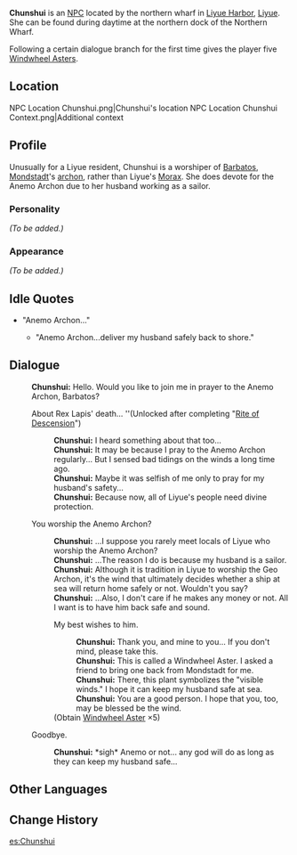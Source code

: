 {{Meta
<!-- REMOVE THIS TEMPLATE AFTER ADDING MISSING INFO -->
|missing_NPC_profile  = yes
}}
{{Character Infobox
|type             = NPC
|image            = NPC Chunshui.png
|region           = Liyue
|dialoguereward   = {{Card|Windwheel Aster|5}}
}}
'''Chunshui''' {{Lang|zh=春水|zh_rm=Chūnshuǐ}} is an [[NPC]] located by the northern wharf in [[Liyue Harbor]], [[Liyue]]. She can be found during daytime at the northern dock of the Northern Wharf.

Following a certain dialogue branch for the first time gives the player five [[Windwheel Aster]]s.

==Location==
<gallery hideaddbutton="true" captionalign="center">
NPC Location Chunshui.png|Chunshui's location
NPC Location Chunshui Context.png|Additional context
</gallery>

==Profile==
Unusually for a Liyue resident, Chunshui is a worshiper of [[Barbatos]], [[Mondstadt]]'s [[archon]], rather than Liyue's [[Morax]]. She does devote for the Anemo Archon due to her husband working as a sailor.

===Personality===
''(To be added.)''

===Appearance===
''(To be added.)''

==Idle Quotes==
* "Anemo Archon..."
** {{A|VO Chunshui 01.ogg}} "Anemo Archon...deliver my husband safely back to shore."

==Dialogue==
{{Dialogue start}}
:'''Chunshui:''' Hello. Would you like to join me in prayer to the Anemo Archon, Barbatos?
:{{DIcon}} About Rex Lapis' death... ''(Unlocked after completing "[[Rite of Descension]]")
::'''Chunshui:''' I heard something about that too...
::'''Chunshui:''' It may be because I pray to the Anemo Archon regularly... But I sensed bad tidings on the winds a long time ago.
::'''Chunshui:''' Maybe it was selfish of me only to pray for my husband's safety...
::'''Chunshui:''' Because now, all of Liyue's people need divine protection.
:{{DIcon}} You worship the Anemo Archon?
::'''Chunshui:''' ...I suppose you rarely meet locals of Liyue who worship the Anemo Archon?
::'''Chunshui:''' ...The reason I do is because my husband is a sailor.
::'''Chunshui:''' Although it is tradition in Liyue to worship the Geo Archon, it's the wind that ultimately decides whether a ship at sea will return home safely or not. Wouldn't you say?
::'''Chunshui:''' ...Also, I don't care if he makes any money or not. All I want is to have him back safe and sound.
::{{DIcon|Reward}} My best wishes to him.
:::'''Chunshui:''' Thank you, and mine to you... If you don't mind, please take this.
:::'''Chunshui:''' This is called a Windwheel Aster. I asked a friend to bring one back from Mondstadt for me.
:::'''Chunshui:''' There, this plant symbolizes the "visible winds." I hope it can keep my husband safe at sea.
:::'''Chunshui:''' You are a good person. I hope that you, too, may be blessed be<!--sic--> the wind.
::;(Obtain [[Windwheel Aster]] ×5)
:{{DIcon}} Goodbye.
::'''Chunshui:''' *sigh* Anemo or not... any god will do as long as they can keep my husband safe...
{{Dialogue end}}

==Other Languages==
{{Other Languages
|default_hidden = 1
|en      = Chunshui
|zhs     = 春水
|zhs_rm  = Chūnshuǐ
|zht     = 春水
|zht_rm  = Chūnshuǐ
|ja      = 春水
|ja_rm   = Shunsui{{Assumed}}
|ko      = 춘수
|ko_rm   = 
|es      = Chunshui
|fr      = Chunshui
|ru      = Чунь Шуй
|th      = Chunshui
|vi      = Chunshui
|de      = Chunshui
|id      = Chunshui
|pt      = Chunshui
}}

==Change History==
{{Change History|1.0}}

[[es:Chunshui]]